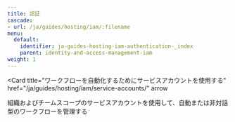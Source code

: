 ---
title: 認証
cascade:
- url: /ja/guides/hosting/iam/:filename
menu:
  default:
    identifier: ja-guides-hosting-iam-authentication-_index
    parent: identity-and-access-management-iam
weight: 1
---

<Card
  title="SDK でフェデレーテッドアイデンティティを使用する"
  href="/ja/guides/hosting/iam/identity_federation/"
  arrow
/>

<Card
  title="SSO を LDAP で設定"
  href="/ja/guides/hosting/iam/ldap/"
  arrow
/>

<Card
  title="SSO を OIDC で設定"
  href="/ja/guides/hosting/iam/sso/"
  arrow
/>

<Card
  title="ワークフローを自動化するためにサービスアカウントを使用する"
  href="/ja/guides/hosting/iam/service-accounts/"
  arrow
>
  組織およびチームスコープのサービスアカウントを使用して、自動または非対話型のワークフローを管理する
</Card>

